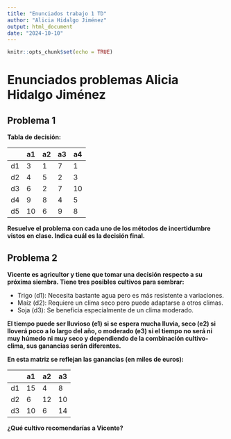 ```yaml
---
title: "Enunciados trabajo 1 TD"
author: "Alicia Hidalgo Jiménez"
output: html_document
date: "2024-10-10"
---
```


```r
knitr::opts_chunk$set(echo = TRUE)
```

# Enunciados problemas Alicia Hidalgo Jiménez

## Problema 1
**Tabla de decisión:**

|     | a1  | a2  | a3  | a4  |
|-----|-----|-----|-----|-----|
| d1  |  3  |  1  |  7  |  1  |
| d2  |  4  |  5  |  2  |  3  |
| d3  |  6  |  2  |  7  | 10  |
| d4  |  9  |  8  |  4  |  5  |
| d5  | 10  |  6  |  9  |  8  |

**Resuelve el problema con cada uno de los métodos de incertidumbre vistos en clase. Indica cuál es la decisión final.**  

## Problema 2
**Vicente es agricultor y tiene que tomar una decisión respecto a su próxima siembra. Tiene tres posibles cultivos para sembrar:**

- Trigo (d1): Necesita bastante agua pero es más resistente a variaciones.
- Maíz (d2): Requiere un clima seco pero puede adaptarse a otros climas.
- Soja (d3): Se beneficia especialmente de un clima moderado.

**El tiempo puede ser lluvioso (e1) si se espera mucha lluvia, seco (e2) si lloverá poco a lo largo del año, o moderado (e3) si el tiempo no será ni muy húmedo ni muy seco y dependiendo de la combinación cultivo-clima, sus ganancias serán diferentes.**  

**En esta matriz se reflejan las ganancias (en miles de euros):**

|     | a1   | a2   | a3   |
|-----|------|------|------|
| d1  |  15  |  4   |  8   |
| d2  |  6   |  12  |  10  |
| d3  |  10  |  6   |  14  |

**¿Qué cultivo recomendarías a Vicente?**

